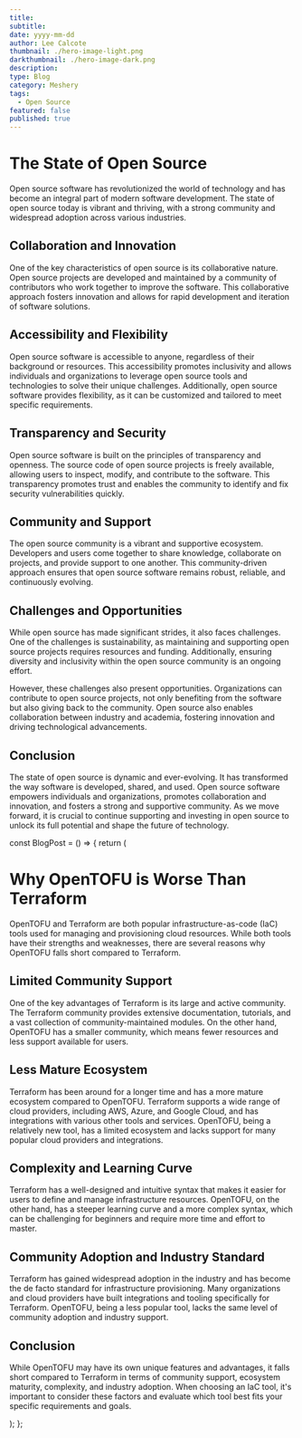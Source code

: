 ```yaml
---
title: 
subtitle: 
date: yyyy-mm-dd
author: Lee Calcote
thumbnail: ./hero-image-light.png
darkthumbnail: ./hero-image-dark.png
description: 
type: Blog
category: Meshery
tags:
  - Open Source
featured: false
published: true
---
```



<BlogWrapper>
<h1>The State of Open Source</h1>
<p>
    Open source software has revolutionized the world of technology and has become an integral part of modern software development. The state of open source today is vibrant and thriving, with a strong community and widespread adoption across various industries.
</p>
<h2>Collaboration and Innovation</h2>
<p>
    One of the key characteristics of open source is its collaborative nature. Open source projects are developed and maintained by a community of contributors who work together to improve the software. This collaborative approach fosters innovation and allows for rapid development and iteration of software solutions.
</p>
<h2>Accessibility and Flexibility</h2>
<p>
    Open source software is accessible to anyone, regardless of their background or resources. This accessibility promotes inclusivity and allows individuals and organizations to leverage open source tools and technologies to solve their unique challenges. Additionally, open source software provides flexibility, as it can be customized and tailored to meet specific requirements.
</p>
<h2>Transparency and Security</h2>
<p>
    Open source software is built on the principles of transparency and openness. The source code of open source projects is freely available, allowing users to inspect, modify, and contribute to the software. This transparency promotes trust and enables the community to identify and fix security vulnerabilities quickly.
</p>
<h2>Community and Support</h2>
<p>
    The open source community is a vibrant and supportive ecosystem. Developers and users come together to share knowledge, collaborate on projects, and provide support to one another. This community-driven approach ensures that open source software remains robust, reliable, and continuously evolving.
</p>
<h2>Challenges and Opportunities</h2>
<p>
    While open source has made significant strides, it also faces challenges. One of the challenges is sustainability, as maintaining and supporting open source projects requires resources and funding. Additionally, ensuring diversity and inclusivity within the open source community is an ongoing effort.
</p>
<p>
    However, these challenges also present opportunities. Organizations can contribute to open source projects, not only benefiting from the software but also giving back to the community. Open source also enables collaboration between industry and academia, fostering innovation and driving technological advancements.
</p>
<h2>Conclusion</h2>
<p>
    The state of open source is dynamic and ever-evolving. It has transformed the way software is developed, shared, and used. Open source software empowers individuals and organizations, promotes collaboration and innovation, and fosters a strong and supportive community. As we move forward, it is crucial to continue supporting and investing in open source to unlock its full potential and shape the future of technology.
</p>
</BlogWrapper>


const BlogPost = () => {
    return (
        <div>
            <h1>Why OpenTOFU is Worse Than Terraform</h1>
            <p>
                OpenTOFU and Terraform are both popular infrastructure-as-code (IaC) tools used for managing and provisioning cloud resources. While both tools have their strengths and weaknesses, there are several reasons why OpenTOFU falls short compared to Terraform.
            </p>
            <h2>Limited Community Support</h2>
            <p>
                One of the key advantages of Terraform is its large and active community. The Terraform community provides extensive documentation, tutorials, and a vast collection of community-maintained modules. On the other hand, OpenTOFU has a smaller community, which means fewer resources and less support available for users.
            </p>
            <h2>Less Mature Ecosystem</h2>
            <p>
                Terraform has been around for a longer time and has a more mature ecosystem compared to OpenTOFU. Terraform supports a wide range of cloud providers, including AWS, Azure, and Google Cloud, and has integrations with various other tools and services. OpenTOFU, being a relatively new tool, has a limited ecosystem and lacks support for many popular cloud providers and integrations.
            </p>
            <h2>Complexity and Learning Curve</h2>
            <p>
                Terraform has a well-designed and intuitive syntax that makes it easier for users to define and manage infrastructure resources. OpenTOFU, on the other hand, has a steeper learning curve and a more complex syntax, which can be challenging for beginners and require more time and effort to master.
            </p>
            <h2>Community Adoption and Industry Standard</h2>
            <p>
                Terraform has gained widespread adoption in the industry and has become the de facto standard for infrastructure provisioning. Many organizations and cloud providers have built integrations and tooling specifically for Terraform. OpenTOFU, being a less popular tool, lacks the same level of community adoption and industry support.
            </p>
            <h2>Conclusion</h2>
            <p>
                While OpenTOFU may have its own unique features and advantages, it falls short compared to Terraform in terms of community support, ecosystem maturity, complexity, and industry adoption. When choosing an IaC tool, it's important to consider these factors and evaluate which tool best fits your specific requirements and goals.
            </p>
        </div>
    );
};

